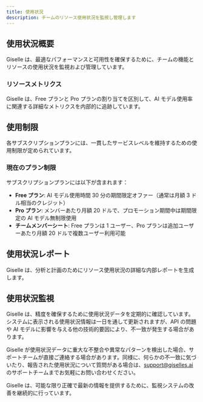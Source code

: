 ```yaml
---
title: 使用状況
description: チームのリソース使用状況を監視し管理します
---
```


## 使用状況概要

Giselle は、最適なパフォーマンスと可用性を確保するために、チームの機能とリソースの使用状況を監視および管理しています。

### リソースメトリクス

Giselle は、Free プランと Pro プランの割り当てを区別して、AI モデル使用率に関連する詳細なメトリクスを内部的に追跡しています。

## 使用制限

各サブスクリプションプランには、一貫したサービスレベルを維持するための使用制限が定められています。

### 現在のプラン制限

サブスクリプションプランには以下が含まれます：
- **Free プラン**: AI モデル使用時間 30 分の期間限定オファー（通常は月額 3 ドル相当のクレジット）
- **Pro プラン**: メンバーあたり月額 20 ドルで、プロモーション期間中は期間限定の AI モデル無制限使用
- **チームメンバーシート**: Free プランは 1 ユーザー、Pro プランは追加ユーザーあたり月額 20 ドルで複数ユーザー利用可能

## 使用状況レポート

Giselle は、分析と計画のためにリソース使用状況の詳細な内部レポートを生成します。

## 使用状況監視

Giselle は、精度を確保するために使用状況データを定期的に確認しています。システムに表示される使用状況情報は一日を通して更新されますが、API の問題や AI モデルに影響を与える他の技術的要因により、不一致が発生する場合があります。

Giselle が使用状況データに重大な不整合や異常なパターンを検出した場合、サポートチームが直接ご連絡する場合があります。同様に、何らかの不一致に気づいたり、報告された使用状況について質問がある場合は、support@giselles.ai のサポートチームまでお気軽にお問い合わせください。

Giselle は、可能な限り正確で最新の情報を提供するために、監視システムの改善を継続的に行っています。